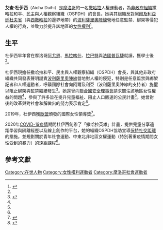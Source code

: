{{Infobox person
| name               = 艾查·杜伊西
| ethnicitiy        = [[撒哈拉人|撒哈拉人]]
| citizenship        = {{flag|摩洛哥}}
| occupation         = 人權運動者
| organization       = 撒哈拉和平、民主與人權觀察組織
| website            = {{webarchive |url=https://web.archive.org/web/20190129025937/http://www.saharaobservatory.org/ |date=29 January 2019|title=saharaobservatory.org}}
}}

'''艾查·杜伊西'''（Aicha Duihi）是[[摩洛哥|摩洛哥]]的一名[[撒哈拉人|撒哈拉]]人權運動者，為[[非政府組織|非政府組織]]撒哈拉和平、民主與人權觀察組織（OSPDH）的會長，她與其組織反對[[阿爾及利亞|阿爾及利亞]][[廷杜夫省|廷杜夫省]]（與[[西撒哈拉|西撒哈拉]]的邊界地帶）的[[波利薩里奧陣線|波利薩里奧陣線]]營地任意監禁、綁架等侵犯人權的行為，並致力於提升該地區的[[女性權利|女性權利]]<ref name="Release2021">{{Cite web |last=A.E.K. |date=2021-03-07 |title=Aïcha Duihi: Le Polisario aggrave la situation des femmes dans les camps |trans-title=Aïcha Duihi: The Polisario worsens the situation of women in their camps |url=https://www.libe.ma/Aicha-Duihi-Le-Polisario-aggrave-la-situation-des-femmes-dans-les-camps_a124283.html  |archive-url=https://web.archive.org/web/20210319084402/https://www.libe.ma/Aicha-Duihi-Le-Polisario-aggrave-la-situation-des-femmes-dans-les-camps_a124283.html |archive-date=19 March 2021 |access-date=8 March 2021 |website=Libération |language=fr}}</ref>。

==生平==
杜伊西早年曾在摩洛哥[[阿尤恩|阿尤恩]]、[[馬拉喀什|馬拉喀什]]、[[拉巴特|拉巴特]]與[[法國|法國]][[普瓦捷|普瓦捷]]就讀，獲學士後{{le|高等應用文憑|Diplôme d'Études Supérieur Appliqué}}<ref name="Abbou2020"/>。

杜伊西現擔任撒哈拉和平、民主與人權觀察組織（OSPDH）會長，與其他非政府組織共同發表聲明譴責[[波利薩里奧陣線|波利薩里奧陣線]]營地對人權的侵犯，特別是任意監禁與綁架記者和人權運動者，呼籲國際社會向阿爾及利亞（波利薩里奧陣線的支持者）施壓以阻止綁架與監禁繼續發生<ref name="MAP2020">{{Cite news |last=M.A.P. |date=15 June 2020 |title=Le climat de terreur instauré par le "Polisario" à Tindouf suscite l'indignation des ONG des droits de l'Homme |language=fr |trans-title=The climate of terror created by the "Polisario" in Tindouf arouses the indignation of human rights NGOs |work=Al Bayane |url=http://albayane.press.ma/le-climat-de-terreur-instaure-par-le-polisario-a-tindouf-suscite-lindignation-des-ong-des-droits-de-lhomme.html  |access-date=8 March 2020 |archive-url=https://web.archive.org/web/20200616063812/http://albayane.press.ma/le-climat-de-terreur-instaure-par-le-polisario-a-tindouf-suscite-lindignation-des-ong-des-droits-de-lhomme.html |archive-date=16 June 2020}}</ref>。她還曾向[[聯合國安全理事會|聯合國安全理事會]]請求關注該地區女性權益的問題<ref name="Release2021" />，參與了許多旨在提升兒童福祉、阻止人口販運的公民計畫<ref name="Abbou2020" />。她曾對{{tsl|en|Constitution of Morocco|摩洛哥憲法|2011年摩洛哥修憲}}後的改革與{{le|公義和解委員会|Equity and Reconciliation Commission}}對社會和解做出的努力表示肯定<ref name="Abbou2020" />。

2019年，杜伊西獲[[歐盟|歐盟]]頒發的國際女性領導獎<ref name="Abbou2020">{{Cite news |last=Abbou |first=Adnane |date=2020-03-08 |title=Aicha Duihi, la militant qui sillone le monde pour plaider la cause des séquestrés a Tindouf |language=fr |trans-title=Aicha Duihi, the activist who travels the world to plead the cause of the kidnapped in Tindouf |work=Atlas Info |agency=MAP |url=https://atlasinfo.fr/aicha-duihi-la-militante-qui-sillonne-le-monde-pour-plaider-la-cause-des-sequestres-a-tindouf.html  |access-date=8 March 2021 |archive-url=https://web.archive.org/web/20200520163446/http://www.mapexpress.ma/actualite/opinions-et-debats/aicha-duihi-militante-sillonne-monde-plaider-cause-sequestres-tindouf/ |archive-date=20 May 2020}}</ref>。

2020年[[2019冠狀病毒病摩洛哥疫情|COVID-19疫情]]期間杜伊西創辦了「撒哈拉英雄」計畫，提供兒童分享遠距學習與隔離經歷以及線上創作的平台，她的組織OSPDH協助宣導[[保持社交距離|保持社交距離]]的措施，並規劃關於青年社會運動、中東北非地區女權運動（特別著重疫情期間女性受到的暴力）的遠距課程<ref name="OHCHR2020">{{Cite web |last=Duihi |first=Aicha |date=December 2020 |title=On The Front Lines: Defending Rights in the Time of COVID-19 |url=https://www.ohchr.org/Documents/Issues/Women/WRGS/DefendingRightsinthetimeofCovid-19.pdf  |archive-url=https://web.archive.org/web/20210114015117/https://www.ohchr.org/Documents/Issues/Women/WRGS/DefendingRightsinthetimeofCovid-19.pdf |archive-date=14 January 2021 |access-date=24 March 2021 |website=The Office of the High Commissioner for Human Rights (UN Human Rights)}}</ref>。

==參考文獻==
{{Reflist|2}}

[[Category:在世人物|Category:在世人物]]
[[Category:女性權利運動者|Category:女性權利運動者]]
[[Category:摩洛哥社會運動者|Category:摩洛哥社會運動者]]